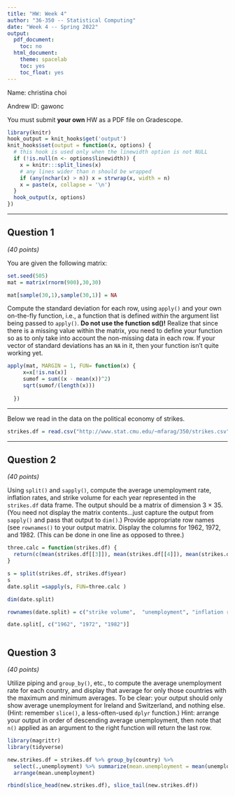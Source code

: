 ```yaml
---
title: "HW: Week 4"
author: "36-350 -- Statistical Computing"
date: "Week 4 -- Spring 2022"
output:
  pdf_document:
    toc: no
  html_document:
    theme: spacelab
    toc: yes
    toc_float: yes
---
```


Name: christina choi

Andrew ID: gawonc

You must submit **your own** HW as a PDF file on Gradescope.

```r
library(knitr)
hook_output = knit_hooks$get('output')
knit_hooks$set(output = function(x, options) {
  # this hook is used only when the linewidth option is not NULL
  if (!is.null(n <- options$linewidth)) {
    x = knitr:::split_lines(x)
    # any lines wider than n should be wrapped
    if (any(nchar(x) > n)) x = strwrap(x, width = n)
    x = paste(x, collapse = '\n')
  }
  hook_output(x, options)
})
```

---

## Question 1
*(40 points)*

You are given the following matrix:
```r
set.seed(505)
mat = matrix(rnorm(900),30,30)

mat[sample(30,1),sample(30,1)] = NA


```


Compute the standard deviation for each row, using `apply()` and your own on-the-fly function, i.e., a function that is defined *within* the argument list being passed to `apply()`. **Do not use the function sd()!** Realize that since there is a missing value within the matrix, you need to define your function so as to only take into account the non-missing data in each row. If your vector of standard deviations has an `NA` in it, then your function isn't quite working yet.

```r

apply(mat, MARGIN = 1, FUN= function(x) { 
     x=x[!is.na(x)]
     sumof = sum((x - mean(x))^2)
     sqrt(sumof/(length(x)))
  
  })

```
---

Below we read in the data on the political economy of strikes.
```r
strikes.df = read.csv("http://www.stat.cmu.edu/~mfarag/350/strikes.csv")
```

---

## Question 2
*(40 points)*

Using `split()` and `sapply()`, compute the average unemployment rate, inflation rates, and strike volume for each year represented in the `strikes.df` data frame. The output should be a matrix of dimension 3 $\times$ 35. (You need not display the matrix contents...just capture the output from `sapply()` and pass that output to `dim()`.) Provide appropriate row names (see `rownames()` to your output matrix. Display the columns for 1962, 1972, and 1982. (This can be done in one line as opposed to three.)
```r

three.calc = function(strikes.df) {
  return(c(mean(strikes.df[[3]]), mean(strikes.df[[4]]), mean(strikes.df[[5]] )))
}

s = split(strikes.df, strikes.df$year)
s
date.split =sapply(s, FUN=three.calc )

dim(date.split)

rownames(date.split) = c("strike volume",  "unemployment", "inflation rates" )

date.split[, c("1962", "1972", "1982")]



```

## Question 3
*(40 points)*

Utilize piping and `group_by()`, etc., to compute the average unemployment rate for each country, and display that average for only those countries with the maximum and minimum averages. To be clear: your output should only show average unemployment for Ireland and Switzerland, and nothing else. (Hint: remember `slice()`, a less-often-used `dplyr` function.) Hint: arrange your output in order of descending average unemployment, then note that `n()` applied as an argument to the right function will return the last row.

```r
library(magrittr)
library(tidyverse)

new.strikes.df = strikes.df %>% group_by(country) %>%
  select(.,unemployment) %>% summarize(mean.unemployment = mean(unemployment)) %>%
  arrange(mean.unemployment) 

rbind(slice_head(new.strikes.df), slice_tail(new.strikes.df))




```

